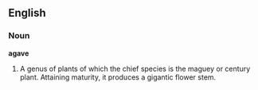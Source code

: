 ==English==

===Noun===

'''agave'''

#A genus of plants of which the chief species is the maguey or century plant. Attaining maturity, it produces a gigantic flower stem.